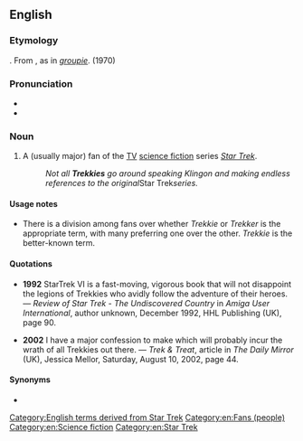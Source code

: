 ==English==

===Etymology===
{{suffix|en|Trek|ie}}.
From ''{{w|lang=en|Star Trek}}'', as in ''[[groupie]]''. (1970) 

===Pronunciation===
* {{IPA|en|/ˈtɹɛki/}}
* {{rhymes|en|ɛki}}

===Noun===
{{en-noun}}

# {{lb|en|fandom}} A (usually major) fan of the [[TV]] [[science fiction]] series ''[[Star Trek]]''.
#: ''Not all '''Trekkies''' go around speaking Klingon and making endless references to the original ''Star Trek'' series.''

====Usage notes====
* There is a division among fans over whether ''Trekkie'' or ''Trekker'' is the appropriate term, with many preferring one over the other. ''Trekkie'' is the better-known term.

====Quotations====
* '''1992''' StarTrek VI is a fast-moving, vigorous book that will not disappoint the legions of Trekkies who avidly follow the adventure of their heroes. &mdash; ''Review of Star Trek - The Undiscovered Country'' in ''Amiga User International'', author unknown, December 1992, HHL Publishing (UK), page 90.

* '''2002''' I have a major confession to make which will probably incur the wrath of all Trekkies out there. &mdash; ''Trek & Treat'', article in ''The Daily Mirror'' (UK), Jessica Mellor, Saturday, August 10, 2002, page 44.

====Synonyms====
* {{l|en|Trekker}}

[[Category:English terms derived from Star Trek]]
[[Category:en:Fans (people)]]
[[Category:en:Science fiction]]
[[Category:en:Star Trek]]